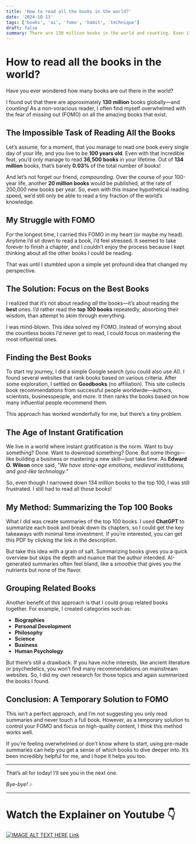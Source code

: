 ```yaml
---
title: 'How to read all the books in the world?'
date: '2024-10-13'
tags: ['books', 'ai', 'fomo', 'habit', 'technique']
draft: false
summary: There are 130 million books in the world and counting. Even if you read everysingle day of your entire life, you will read less the 0.03% of the books in the world. I have been living with this FOMO "Fear of Missing Out" for so long. Here is how I overcome it.
---
```


# How to read all the books in the world?

Have you ever wondered how many books are out there in the world?

I found out that there are approximately **130 million** books globally—and counting! As a non-voracious reader, I often find myself overwhelmed with the fear of missing out (FOMO) on all the amazing books that exist.

## The Impossible Task of Reading All the Books

Let’s assume, for a moment, that you manage to read one book every single day of your life, and you live to be **100 years old**. Even with that incredible feat, you’d only manage to read **36,500 books** in your lifetime. Out of **134 million** books, that’s barely **0.03%** of the total number of books!

And let’s not forget our friend, *compounding*. Over the course of your 100-year life, another **20 million books** would be published, at the rate of 200,000 new books per year. So, even with this insane hypothetical reading speed, we’d still only be able to read a tiny fraction of the world’s knowledge. 

## My Struggle with FOMO

For the longest time, I carried this FOMO in my heart (or maybe my head). Anytime I’d sit down to read a book, I’d feel stressed. It seemed to take forever to finish a chapter, and I couldn’t enjoy the process because I kept thinking about all the other books I could be reading.

That was until I stumbled upon a simple yet profound idea that changed my perspective.

## The Solution: Focus on the Best Books

I realized that it’s not about reading *all* the books—it’s about reading the **best** ones. I’d rather read the **top 100 books** repeatedly, absorbing their wisdom, than attempt to skim through everything.

I was mind-blown. This idea solved my FOMO. Instead of worrying about the countless books I’d never get to read, I could focus on mastering the most influential ones.

## Finding the Best Books

To start my journey, I did a simple Google search (you could also use AI). I found several websites that rank books based on various criteria. After some exploration, I settled on **Goodbooks** (no affiliation). This site collects book recommendations from successful people worldwide—authors, scientists, businesspeople, and more. It then ranks the books based on how many influential people recommend them.

This approach has worked wonderfully for me, but there’s a tiny problem.

## The Age of Instant Gratification

We live in a world where instant gratification is the norm. Want to buy something? Done. Want to download something? Done. But some things—like building a business or mastering a new skill—just take time. As **Edward O. Wilson** once said, *"We have stone-age emotions, medieval institutions, and god-like technology."*

So, even though I narrowed down 134 million books to the top 100, I was still frustrated. I still had to read all those books!

## My Method: Summarizing the Top 100 Books

What I did was create summaries of the top 100 books. I used **ChatGPT** to summarize each book and break down its chapters, so I could get the key takeaways with minimal time investment. If you’re interested, you can get this PDF by clicking the link in the description.

But take this idea with a grain of salt. Summarizing books gives you a quick overview but skips the depth and nuance that the author intended. AI-generated summaries often feel bland, like a smoothie that gives you the nutrients but none of the flavor.

## Grouping Related Books

Another benefit of this approach is that I could group related books together. For example, I created categories such as:

- **Biographies**
- **Personal Development**
- **Philosophy**
- **Science**
- **Business**
- **Human Psychology**

But there’s still a drawback. If you have niche interests, like ancient literature or psychedelics, you won’t find many recommendations on mainstream websites. So, I did my own research for those topics and again summarized the books I found.

## Conclusion: A Temporary Solution to FOMO

This isn’t a perfect approach, and I’m not suggesting you only read summaries and never touch a full book. However, as a temporary solution to control your FOMO and focus on high-quality content, I think this method works well.

If you’re feeling overwhelmed or don’t know where to start, using pre-made summaries can help you get a sense of which books to dive deeper into. It’s been incredibly helpful for me, and I hope it helps you too.

---

That’s all for today! I’ll see you in the next one.

*Bye-bye!* 🎶

--- 

# Watch the Explainer on Youtube 👇

[![IMAGE ALT TEXT HERE](https://img.youtube.com/vi/2nciXzfLJE4/0.jpg)](https://www.youtube.com/watch?v=2nciXzfLJE4)
[Link](https://www.youtube.com/watch?v=2nciXzfLJE4)